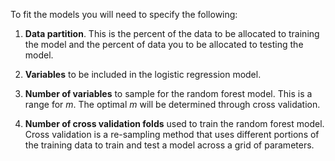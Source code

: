 To fit the models you will need to specify the following:

1. **Data partition**. This is the percent of the data to be allocated to training the model and the percent of data you to be allocated to testing the model.

2. **Variables** to be included in the logistic regression model.

3. **Number of variables** to sample for the random forest model. This is a range for $m$. The optimal $m$ will be determined through cross validation.

4. **Number of cross validation folds** used to train the random forest model. Cross validation is a re-sampling method that uses different portions of the training data to train and test a model across a grid of parameters.